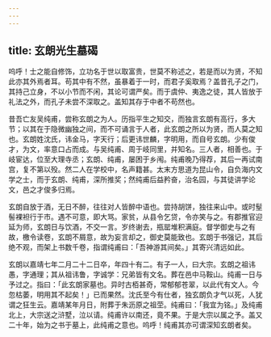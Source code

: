 ```yaml
---
---
---
```

title: 玄朗光生墓碣
---



呜呼！士之能自修饰，立功名于世以取富贵，世莫不称述之，若是而以为贤，不知此亦其外焉者耳。苟其中有不然，虽暴着于一时，而君子奚取焉？盖昔孔子之门，其持己立身，不以小节而不闲，其论可谓严矣。而于虞仲、夷逸之徒，其人皆放于礼法之外，而孔子未尝不深取之。盖知其存于中者不苟然也。

昔吾亡友吴纯甫，尝称玄朗之为人。历指平生之知交，而独言玄朗有高行，多大节；以其在于隐微幽独之间，而不可诵言于人者，此玄朗之所以为贤，而人莫之知也。玄朗姓沈氏，讳金马，字天行；后更讳世麟，字明用，而自号玄朗。少有俊才，为文，率意口占而成。与吴纯甫、周于岐同里，并知名。三人者，相善也。于岐宦达，位至大理寺丞；玄朗、纯甫，屡困于乡闱。纯甫晚乃得荐，其后一再试南宫，复不第以殁。然二人在学校中，名声籍甚。太末方思道为昆山令，自负海内文学之士，而于玄朗、纯甫，深所推奖；然纯甫后益矜奋，治名园，与其徒讲学论文，邑之才俊多归焉。

玄朗自放于酒，无日不醉，往往对人皆醉中语也。尝持胡饼，独往来山中。或时髽髻裸袒行于市。遇不可意，即大骂。家贫，从县令乞贷，令亦笑与之。有郡推官迎延为师，玄朗日与饮酒，不交一言。岁终谢去，瓶罂堆积满庭。督学御史与之有故，檄令读卷，玄朗不屑意，故为妄言却之，御史莫能致也。玄朗于书强记，其后绝不观，而架上书数千卷，指谓纯甫曰：「吾神游其间矣。」其寄兴清远如此。

玄朗以嘉靖七年二月二十二日卒，年四十有二。有子一人，曰大宗。玄朗之祖讳愚，字通理；其从祖讳鲁，字诚学：兄弟皆有文名。葬在邑中马鞍山。纯甫一日与予过之。指曰：「此玄朗家墓也。异时古栢甚奇，常郁郁苍翠，以此代有文人。今忽枯萎，明用其不起矣！」已而果然。沈氏至今有仕者，独玄朗负才气以死，人犹谓之狂生云。嘉靖某年月日，附葬于朱沥原之祖茔。纯甫曰：「我宜为铭。」及纯甫北上，大宗送之浒墅，泣以请。纯甫许以南还，竟不果。于是大宗以属之予。盖又二十年，始为之书于墓上，此纯甫之意也。呜呼！纯甫其亦可谓深知玄朗者矣。